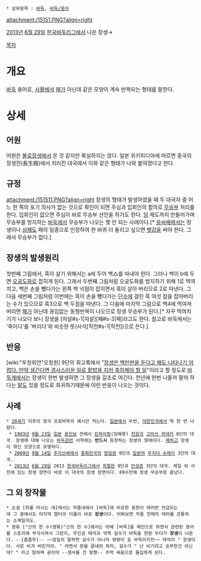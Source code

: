  * 상위항목 : [[바둑]], [[바둑/용어]]

attachment:/15151.PNG?align=right {{{+1 長生 }}}

[[2013년]] [[6월 29일]] [[한국바둑리그]]에서 나온 장생→

[[목차]]

= 개요 =
[[바둑]] 용어로, [[사활]]에서 [[패#s-3|패]]가 아닌데 같은 모양이 계속 반복되는 형태를 말한다. 

= 상세 =
== 어원 ==
어원은 [[불로장생]]에서 온 것 같지만 확실하지는 않다. 일본 위키피디아에 따르면 중국의 장생전(長生殿)에서 치러진 대국에서 이와 같은 형태가 나와 붙여졌다고 한다.
== 규정 ==
attachment:/151511.PNG?align=right 장생의 형태가 발생하였을 때 두 대국자 중 어느 한 쪽의 포기 의사가 없는 것으로 확인이 되면 주심과 입회인의 합의로 [[무승부]] 처리를 한다. 입회인이 없으면 주심이 바로 무승부 선언을 하기도 한다. [[덤]] 제도까지 만들어가며 무승부를 방지하는 [[바둑]]에서 무승부가 나오는 몇 안 되는 사례이다.[* [[응씨배]]에서는 장생이나 [[삼패]]도 패의 일종으로 인정하여 한 바퀴 더 돌리고 싶으면 [[팻감]]을 써야 한다. 그래서 무승부가 없다.] 

== 장생의 발생원리 ==
첫번째 그림에서, 흑이 살기 위해서는 a에 두어 백△를 따내야 한다. 그러나 백이 b에 두면 [[오궁도화]]로 잡히게 된다. 그래서 두번째 그림처럼 오궁도화를 방지하기 위해 1로 먹여치고, 백은 손을 뺐다가는 왼쪽 백 넉점이 잡히면서 흑이 살아 버리므로 2로 따낸다. 그 다음 세번째 그림처럼 이번에는 흑이 손을 뺐다가는 [[단수]]에 걸린 흑 여섯 점을 잡아버리는 수가 있으므로 흑3으로 백 두점을 따낸다. 그 다음에 마지막 그림으로 백4에 먹여쳐 버리면 [[패#s-3|패]]가 아닌데 끊임없는 동형반복이 나오므로 장생 무승부가 된다.[* 자꾸 먹여치기가 나오다 보니 장생을 [자살#s-1|자살][패#s-3|패]라고도 한다. 참고로 바둑에서는 '죽이다'를 '버리다'와 비슷한 뜻(사석[작전#s-1|작전])으로 쓴다.]

== 반응 ==
[wiki:"우칭위안"오청원] 9단의 회고록에서 "[http://news.sbs.co.kr/section_news/news_read.jsp?news_id=N1001868739 장생은 백만판을 둔다고 해도 나타나기 어렵다. 만약 생긴다면 경사스러운 일로 팥밥을 지어 축하해야 할 일]"이라고 할 정도로 [[바둑]]계에서는 장생이 한번 발생하면 그 장생을 길조로 여긴다. 천년에 한번 나올까 말까 하다는 [http://www.hani.co.kr/arti/sports/baduk/595363.html 말도] 있을 정도로 희귀하기때문에 이런 반응이 나오는 것이다.

== 사례 ==
 * [[20세기]] 이후의 정식 프로바둑의 예시만 적는다. [[일본]]에서 두번, [[대한민국]]에서 딱 한 번 나왔다.
  * [[1993년]] [[9월 23일]] [[일본]] [[혼인보]] 전에서 [[린하이펑]](임해봉) [[천원]]과 [[고마쓰 히데키]] 8단의 대국. 장생에 대해 나오는 [[바둑]]관련 서적에는 '''반드시''' 등장하는 장생의 형태이다. [[패]]하고 장생이 엮인 모양으로 유명하다. 
  * [[2009년]] [[9월 14일]] [[후지쓰배]]에서 [[중화민국]]의 [[왕밍완]] 9단과 [[일본]]의 [[우치다 슈헤이]] 3단의 대국.
  * [[2013년]] [[6월 29일]] 2013 [[한국바둑리그]]에서 [[최철한]] 9단과 [[안성준]] 3단의 대국. 제일 위 사진에 있는 장생 장면이 바로 이 대국의 장생 장면이다. 89수만에 장생 무승부로 끝났다. 

== 그 외 창작물 ==
 * 소설 [피를 마시는 새]에서는 작품내에서 [바둑]에 비유한 표현이 여러번 언급되는데 그 중에서도 마지막 챕터의 이름이 바로 '''장생'''이다. 어찌보면 작품 전체의 테마를 관통하는 소재일지도.
 * 영화 ["신의 한 수(영화)"신의 한 수]에서는 아예 [바둑]을 메인으로 하면서 관련된 용어를 스토리에 부각시켜서 그런지, 주인공 태석과 악역 살수가 바둑을 한판 두다가 '''장생'''이 나온다. --[흠좀무]-- ~~엄밀히 말하면 살수가 아니라 량량이 둔 바둑이지만~~ 태석이 " 장생이다. 서로 비겨 버린거야. " 라면서 판을 끝내려 하자, 살수가 " 난 비기려고 승부한건 아닌데? " 라고 말하며 곧이어 --생사를 건 맞짱-- 주먹 싸움으로 돌입하게 된다.
